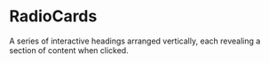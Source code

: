 # RadioCards
A series of interactive headings arranged vertically, each revealing a section of content when clicked.




